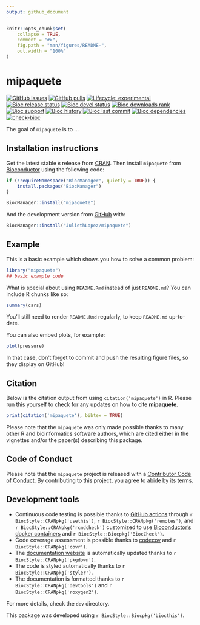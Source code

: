 ```yaml
---
output: github_document
---
```


<!-- README.md is generated from README.Rmd. Please edit that file -->

```r
knitr::opts_chunk$set(
    collapse = TRUE,
    comment = "#>",
    fig.path = "man/figures/README-",
    out.width = "100%"
)
```

# mipaquete

<!-- badges: start -->
[![GitHub issues](https://img.shields.io/github/issues/JuliethLopez/mipaquete)](https://github.com/JuliethLopez/mipaquete/issues)
[![GitHub pulls](https://img.shields.io/github/issues-pr/JuliethLopez/mipaquete)](https://github.com/JuliethLopez/mipaquete/pulls)
[![Lifecycle: experimental](https://img.shields.io/badge/lifecycle-experimental-orange.svg)](https://lifecycle.r-lib.org/articles/stages.html#experimental)
[![Bioc release status](http://www.bioconductor.org/shields/build/release/bioc/mipaquete.svg)](https://bioconductor.org/checkResults/release/bioc-LATEST/mipaquete)
[![Bioc devel status](http://www.bioconductor.org/shields/build/devel/bioc/mipaquete.svg)](https://bioconductor.org/checkResults/devel/bioc-LATEST/mipaquete)
[![Bioc downloads rank](https://bioconductor.org/shields/downloads/release/mipaquete.svg)](http://bioconductor.org/packages/stats/bioc/mipaquete/)
[![Bioc support](https://bioconductor.org/shields/posts/mipaquete.svg)](https://support.bioconductor.org/tag/mipaquete)
[![Bioc history](https://bioconductor.org/shields/years-in-bioc/mipaquete.svg)](https://bioconductor.org/packages/release/bioc/html/mipaquete.html#since)
[![Bioc last commit](https://bioconductor.org/shields/lastcommit/devel/bioc/mipaquete.svg)](http://bioconductor.org/checkResults/devel/bioc-LATEST/mipaquete/)
[![Bioc dependencies](https://bioconductor.org/shields/dependencies/release/mipaquete.svg)](https://bioconductor.org/packages/release/bioc/html/mipaquete.html#since)
[![check-bioc](https://github.com/JuliethLopez/mipaquete/actions/workflows/check-bioc.yml/badge.svg)](https://github.com/JuliethLopez/mipaquete/actions/workflows/check-bioc.yml)
<!-- badges: end -->

The goal of `mipaquete` is to ...

## Installation instructions

Get the latest stable `R` release from [CRAN](http://cran.r-project.org/). Then install `mipaquete` from [Bioconductor](http://bioconductor.org/) using the following code:

```r
if (!requireNamespace("BiocManager", quietly = TRUE)) {
    install.packages("BiocManager")
}

BiocManager::install("mipaquete")
```

And the development version from [GitHub](https://github.com/JuliethLopez/mipaquete) with:

```r
BiocManager::install("JuliethLopez/mipaquete")
```
## Example

This is a basic example which shows you how to solve a common problem:

```r
library("mipaquete")
## basic example code
```

What is special about using `README.Rmd` instead of just `README.md`? You can include R chunks like so:

```r
summary(cars)
```

You'll still need to render `README.Rmd` regularly, to keep `README.md` up-to-date.

You can also embed plots, for example:

```r
plot(pressure)
```

In that case, don't forget to commit and push the resulting figure files, so they display on GitHub!

## Citation

Below is the citation output from using `citation('mipaquete')` in R. Please
run this yourself to check for any updates on how to cite __mipaquete__.

```r
print(citation('mipaquete'), bibtex = TRUE)
```

Please note that the `mipaquete` was only made possible thanks to many other R and bioinformatics software authors, which are cited either in the vignettes and/or the paper(s) describing this package.

## Code of Conduct

Please note that the `mipaquete` project is released with a [Contributor Code of Conduct](http://bioconductor.org/about/code-of-conduct/). By contributing to this project, you agree to abide by its terms.

## Development tools

* Continuous code testing is possible thanks to [GitHub actions](https://www.tidyverse.org/blog/2020/04/usethis-1-6-0/)  through `r BiocStyle::CRANpkg('usethis')`, `r BiocStyle::CRANpkg('remotes')`, and `r BiocStyle::CRANpkg('rcmdcheck')` customized to use [Bioconductor's docker containers](https://www.bioconductor.org/help/docker/) and `r BiocStyle::Biocpkg('BiocCheck')`.
* Code coverage assessment is possible thanks to [codecov](https://codecov.io/gh) and `r BiocStyle::CRANpkg('covr')`.
* The [documentation website](http://JuliethLopez.github.io/mipaquete) is automatically updated thanks to `r BiocStyle::CRANpkg('pkgdown')`.
* The code is styled automatically thanks to `r BiocStyle::CRANpkg('styler')`.
* The documentation is formatted thanks to `r BiocStyle::CRANpkg('devtools')` and `r BiocStyle::CRANpkg('roxygen2')`.

For more details, check the `dev` directory.

This package was developed using `r BiocStyle::Biocpkg('biocthis')`.


